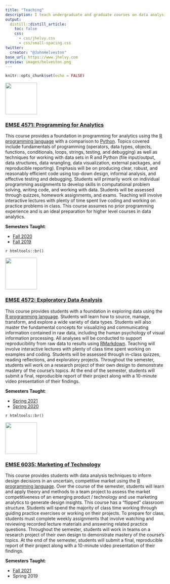 ```yaml
---
title: "Teaching"
description: I teach undergraduate and graduate courses on data analysis in R in the [Department of Engineering Management and Systems Engineering](http://emse.seas.gwu.edu/) at The George Washington University.
output:
  distill::distill_article:
    toc: false
    css:
      - css/jhelvy.css
      - css/small-spacing.css
twitter:
  creator: "@JohnHelveston"
base_url: https://www.jhelvy.com
preview: images/helveston.png
---
```


```r
knitr::opts_chunk$set(echo = FALSE)
```

:::float-left

<img src="images/hex/p4a.png" width="100px">

### [EMSE 4571: Programming for Analytics](https://p4a.seas.gwu.edu/)

This course provides a foundation in programming for analytics using the [R programming language](https://www.r-project.org/) with a comparison to [Python](https://www.python.org/). Topics covered include fundamentals of programming (operators, data types, objects, functions, conditionals, loops, strings, testing, and debugging) as well as techniques for working with data sets in R and Python (file input/output, data structures, data wrangling, data visualization, external packages, and reproducible reporting). Emphasis will be on producing clear, robust, and reasonably efficient code using top-down design, informal analysis, and effective testing and debugging. Students will primarily work on individual programming assignments to develop skills in computational problem solving, writing code, and working with data. Students will be assessed through quizzes, homework assignments, and exams. Teaching will involve interactive lectures with plenty of time spent live coding and working on practice problems in class. This course assumes no prior programming experience and is an ideal preparation for higher level courses in data analytics.

:::

<aside>
**Semesters Taught**:

- [Fall 2020](https://p4a.seas.gwu.edu/2020-Fall/)
- [Fall 2019](https://p4a.seas.gwu.edu/2019-Fall/)
</aside>

`r htmltools::br()`

:::float-left

<img src="images/hex/eda.png" width="100px">

### [EMSE 4572: Exploratory Data Analysis](https://eda.seas.gwu.edu/)

This course provides students with a foundation in exploring data using the [R programming language](https://www.r-project.org/). Students will learn how to source, manage, transform, and explore a wide variety of data types. Students will also master the fundamental concepts for visualizing and communicating information contained in raw data, including the human psychology of visual information processing. All analyses will be conducted to support reproducibility from raw data to results using [RMarkdown](https://bookdown.org/yihui/rmarkdown/). Teaching will involve interactive lectures with plenty of class time spent working on examples and coding. Students will be assessed through in-class quizzes, reading reflections, and exploratory projects. Throughout the semester, students will work on a research project of their own design to demonstrate mastery of the course's topics. At the end of the semester, students will submit a final, reproducible report of their project along with a 10-minute video presentation of their findings.


:::

<aside>
**Semesters Taught**:

- [Spring 2021](https://eda.seas.gwu.edu/2021-Spring/)
- [Spring 2020](https://eda.seas.gwu.edu/2020-Spring/)
</aside>

`r htmltools::br()`

:::float-left

<img src="images/hex/madd.png" width="100px">

### [EMSE 6035: Marketing of Technology](https://madd.seas.gwu.edu/)

This course provides students with data analysis techniques to inform design decisions in an uncertain, competitive market using the [R programming language](https://www.r-project.org/). Over the course of the semester, students will learn and apply theory and methods to a team project to assess the market competitiveness of an emerging product / technology and use marketing analytics to generate design insights. This course has a "flipped" classroom structure. Students will spend the majority of class time working through guiding practice exercises or working on their projects. To prepare for class, students must complete weekly assignments that involve watching and reviewing recorded lecture materials and answering related practice questions. Throughout the semester, students will work in teams on a research project of their own design to demonstrate mastery of the course's topics. At the end of the semester, students will submit a final, reproducible report of their project along with a 10-minute video presentation of their findings.

:::

<aside>
**Semesters Taught**:

- [Fall 2021](https://madd.seas.gwu.edu/2021-Fall/)
- Spring 2019
</aside>
